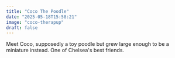 ```yaml
---
title: "Coco The Poodle"
date: "2025-05-18T15:58:21"
image: "coco-therapup"
draft: false
---
```


Meet Coco, supposedly a toy poodle but grew large enough to be a miniature instead. One of Chelsea's best friends.
